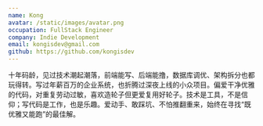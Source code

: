 ```yaml
---
name: Kong
avatar: /static/images/avatar.png
occupation: FullStack Engineer
company: Indie Development
email: kongisdev@gmail.com
github: https://github.com/kongisdev
---
```


十年码龄，见过技术潮起潮落，前端能写、后端能撸，数据库调优、架构拆分也都玩得转。写过年薪百万的企业系统，也折腾过深夜上线的小众项目。偏爱干净优雅的代码，对重复劳动过敏，喜欢造轮子但更爱复用好轮子。技术是工具，不是信仰；写代码是工作，也是乐趣。爱动手、敢踩坑、不怕推翻重来，始终在寻找“既优雅又能跑”的最佳解。